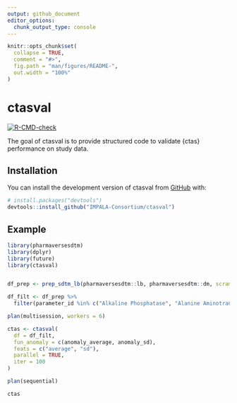 ```yaml
---
output: github_document
editor_options: 
  chunk_output_type: console
---
```


<!-- README.md is generated from README.Rmd. Please edit that file -->

```r
knitr::opts_chunk$set(
  collapse = TRUE,
  comment = "#>",
  fig.path = "man/figures/README-",
  out.width = "100%"
)
```

# ctasval

<!-- badges: start -->
[![R-CMD-check](https://github.com/IMPALA-Consortium/ctasval/actions/workflows/R-CMD-check.yaml/badge.svg)](https://github.com/IMPALA-Consortium/ctasval/actions/workflows/R-CMD-check.yaml)
<!-- badges: end -->

The goal of ctasval is to provide structured code to validate {ctas} performance on study data.

## Installation

You can install the development version of ctasval from [GitHub](https://github.com/) with:

``` r
# install.packages("devtools")
devtools::install_github("IMPALA-Consortium/ctasval")
```

## Example


```r

library(pharmaversesdtm)
library(dplyr)
library(future)
library(ctasval)


df_prep <- prep_sdtm_lb(pharmaversesdtm::lb, pharmaversesdtm::dm, scramble = TRUE)

df_filt <- df_prep %>%
  filter(parameter_id %in% c("Alkaline Phosphatase", "Alanine Aminotransferase"))

plan(multisession, workers = 6)

ctas <- ctasval(
  df = df_filt,
  fun_anomaly = c(anomaly_average, anomaly_sd),
  feats = c("average", "sd"),
  parallel = TRUE,
  iter = 100
)

plan(sequential)

ctas
```


```r

```

